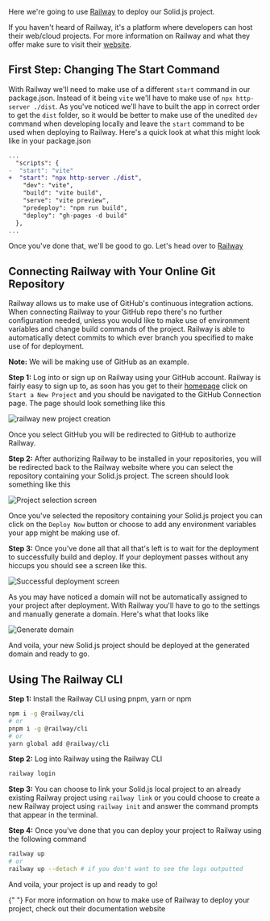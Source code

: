 
<Title>Deploying To Railway</Title>

Here we're going to use [Railway](https://railway.app) to deploy our Solid.js project.

If you haven't heard of Railway, it's a platform where developers can host their web/cloud projects. For more information on Railway and what they offer make sure to visit their [website](https://railway.app).

## First Step: Changing The Start Command

With Railway we'll need to make use of a different `start` command in our package.json. Instead of it being `vite` we'll have to make use of `npx http-server ./dist`. As you've noticed we'll have to built the app in correct order to get the `dist` folder, so it would be better to make use of the unedited `dev` command when developing locally and leave the `start` command to be used when deploying to Railway. Here's a quick look at what this might look like in your package.json

```diff
...
  "scripts": {
-  "start": "vite"
+  "start": "npx http-server ./dist",
    "dev": "vite",
    "build": "vite build",
    "serve": "vite preview",
    "predeploy": "npm run build",
    "deploy": "gh-pages -d build"
  },
...
```

Once you've done that, we'll be good to go. Let's head over to [Railway](https://railway.app/)

## Connecting Railway with Your Online Git Repository

Railway allows us to make use of GitHub's continuous integration actions. When connecting Railway to your GitHub repo there's no further configuration needed, unless you would like to make use of environment variables and change build commands of the project. Railway is able to automatically detect commits to which ever branch you specified to make use of for deployment.

**Note:** We will be making use of GitHub as an example.

**Step 1:** Log into or sign up on Railway using your GitHub account. Railway is fairly easy to sign up to, as soon has you get to their [homepage](https://railway.app) click on `Start a New Project` and you should be navigated to the GitHub Connection page. The page should look something like this

<img
  src="/images/how-to-guides/deployment/railway-new-project.png"
  alt="railway new project creation"
/>

Once you select GitHub you will be redirected to GitHub to authorize Railway.

**Step 2:** After authorizing Railway to be installed in your repositories, you will be redirected back to the Railway website where you can select the repository containing your Solid.js project. The screen should look something like this

<img
  src="/images/how-to-guides/deployment/railway-select-project.png"
  alt="Project selection screen"
/>

Once you've selected the repository containing your Solid.js project you can click on the `Deploy Now` button or choose to add any environment variables your app might be making use of.

**Step 3:** Once you've done all that all that's left is to wait for the deployment to successfully build and deploy. If your deployment passes without any hiccups you should see a screen like this.

<img
  src="/images/how-to-guides/deployment/railway-deploy-success.png"
  alt="Successful deployment screen"
/>

As you may have noticed a domain will not be automatically assigned to your project after deployment. With Railway you'll have to go to the settings and manually generate a domain. Here's what that looks like

<img
  src="/images/how-to-guides/deployment/railway-generate-domain.png"
  alt="Generate domain"
/>

And voila, your new Solid.js project should be deployed at the generated domain and ready to go.

## Using The Railway CLI

**Step 1:** Install the Railway CLI using pnpm, yarn or npm

```bash
npm i -g @railway/cli
# or
pnpm i -g @railway/cli
# or
yarn global add @railway/cli
```

**Step 2:** Log into Railway using the Railway CLI
```bash
railway login
```

**Step 3:** You can choose to link your Solid.js local project to an already existing Railway project using `railway link` or you could choose to create a new Railway project using `railway init` and answer the command prompts that appear in the terminal.

**Step 4:** Once you've done that you can deploy your project to Railway using the following command

```bash
railway up
# or 
railway up --detach # if you don't want to see the logs outputted
```

And voila, your project is up and ready to go!

<Aside>
  {" "}
  For more information on how to make use of Railway to deploy your project, check
  out their <Link href="https://docs.railway.app" target="_blank">documentation website</Link>
</Aside>
